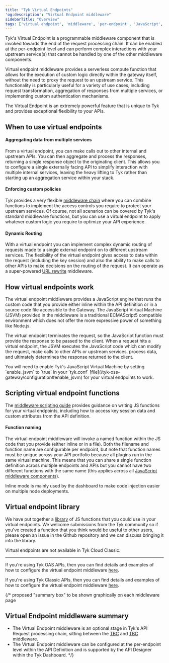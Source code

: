 ```yaml
---
title: "Tyk Virtual Endpoints"
'og:description': "Virtual Endpoint middleware"
sidebarTitle: "Overview"
tags: ['virtual endpoint', 'middleware', 'per-endpoint', 'JavaScript', 'JS']
---
```


Tyk's Virtual Endpoint is a programmable middleware component that is invoked towards the end of the request processing chain. It can be enabled at the per-endpoint level and can perform complex interactions with your upstream service(s) that cannot be handled by one of the other middleware components.

Virtual endpoint middleware provides a serverless compute function that allows for the execution of custom logic directly within the gateway itself, without the need to proxy the request to an upstream service. This functionality is particularly useful for a variety of use cases, including request transformation, aggregation of responses from multiple services, or implementing custom authentication mechanisms.

The Virtual Endpoint is an extremely powerful feature that is unique to Tyk and provides exceptional flexibility to your APIs.

## When to use virtual endpoints

#### Aggregating data from multiple services

From a virtual endpoint, you can make calls out to other internal and upstream APIs. You can then aggregate and process the responses, returning a single response object to the originating client. This allows you to configure a single externally facing API to simplify interaction with multiple internal services, leaving the heavy lifting to Tyk rather than starting up an aggregation service within your stack.

#### Enforcing custom policies

Tyk provides a very flexible [middleware chain](/concepts/middleware-execution-order) where you can combine functions to implement the access controls you require to protect your upstream services. Of course, not all scenarios can be covered by Tyk's standard middleware functions, but you can use a virtual endpoint to apply whatever custom logic you require to optimize your API experience.

#### Dynamic Routing

With a virtual endpoint you can implement complex dynamic routing of requests made to a single external endpoint on to different upstream services. The flexibility of the virtual endpoint gives access to data within the request (including the key session) and also the ability to make calls to other APIs to make decisions on the routing of the request. It can operate as a super-powered [URL rewrite](/transform-traffic/url-rewriting) middleware.

## How virtual endpoints work

The virtual endpoint middleware provides a JavaScript engine that runs the custom code that you provide either inline within the API definition or in a source code file accessible to the Gateway. The JavaScript Virtual Machine (JSVM) provided in the middleware is a traditional ECMAScript5 compatible environment which does not offer the more expressive power of something like Node.js.

The virtual endpoint terminates the request, so the JavaScript function must provide the response to be passed to the client. When a request hits a virtual endpoint, the JSVM executes the JavaScript code which can modify the request, make calls to other APIs or upstream services, process data, and ultimately determines the response returned to the client.


<Note>
You will need to enable Tyk's JavaScript Virtual Machine by setting `enable_jsvm` to `true` in your `tyk.conf` [file](/tyk-oss-gateway/configuration#enable_jsvm) for your virtual endpoints to work.
</Note>


## Scripting virtual endpoint functions

The [middleware scripting guide](/plugins/supported-languages/javascript-middleware/middleware-scripting-guide) provides guidance on writing JS functions for your virtual endpoints, including how to access key session data and custom attributes from the API definition.

#### Function naming

The virtual endpoint middleware will invoke a named function within the JS code that you provide (either inline or in a file). Both the filename and function name are configurable per endpoint, but note that function names must be unique across your API portfolio because all plugins run in the same virtual machine. This means that you can share a single function definition across multiple endpoints and APIs but you cannot have two different functions with the same name (this applies across all [JavaScript middleware components](/plugins/supported-languages/javascript-middleware)).

Inline mode is mainly used by the dashboard to make code injection easier on multiple node deployments.

## Virtual endpoint library

We have put together a [library](https://github.com/TykTechnologies/custom-plugins#virtual-endpoints) of JS functions that you could use in your virtual endpoints. We welcome submissions from the Tyk community so if you've created a function that you think would be useful to other users, please open an issue in the Github repository and we can discuss bringing it into the library.


<Note>
Virtual endpoints are not available in Tyk Cloud Classic.
</Note>


<hr />

If you're using Tyk OAS APIs, then you can find details and examples of how to configure the virtual endpoint middleware [here](/product-stack/tyk-gateway/middleware/virtual-endpoint-tyk-oas).

If you're using Tyk Classic APIs, then you can find details and examples of how to configure the virtual endpoint middleware [here](/product-stack/tyk-gateway/middleware/virtual-endpoint-tyk-classic).

{/* proposed "summary box" to be shown graphically on each middleware page
 ## Virtual Endpoint middleware summary
  - The Virtual Endpoint middleware is an optional stage in Tyk's API Request processing chain, sitting between the [TBC]() and [TBC]() middleware.
  - The Virtual Endpoint middleware can be configured at the per-endpoint level within the API Definition and is supported by the API Designer within the Tyk Dashboard. */}
